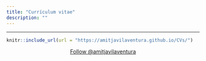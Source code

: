 ```yaml
---
title: "Currículum vitae"
description: ""
---
```


<style>
    p {text-align: justify;}
</style>

<head>
  <!-- Place this tag in your head or just before your close body tag. -->
  <script async defer src="https://buttons.github.io/buttons.js"></script>
</head>

---

```r
knitr::include_url(url = "https://amitjavilaventura.github.io/CVs/")
```


<center>
<!-- Follow me button -->
<a class="github-button" href="https://github.com/amitjavilaventura" data-size="large" data-show-count="true" aria-label="Follow @amitjavilaventura on GitHub">Follow @amitjavilaventura</a>
</center>